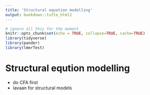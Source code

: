 ```yaml
---
title: 'Structural equation modelling'
output: bookdown::tufte_html2
---
```



```r
# ignore all this for the moment
knitr::opts_chunk$set(echo = TRUE, collapse=TRUE, cache=TRUE)
library(tidyverse)
library(pander)
library(lmerTest)

```


# Structural eqution modelling {#sem}


- do CFA first
- lavaan for structural models

